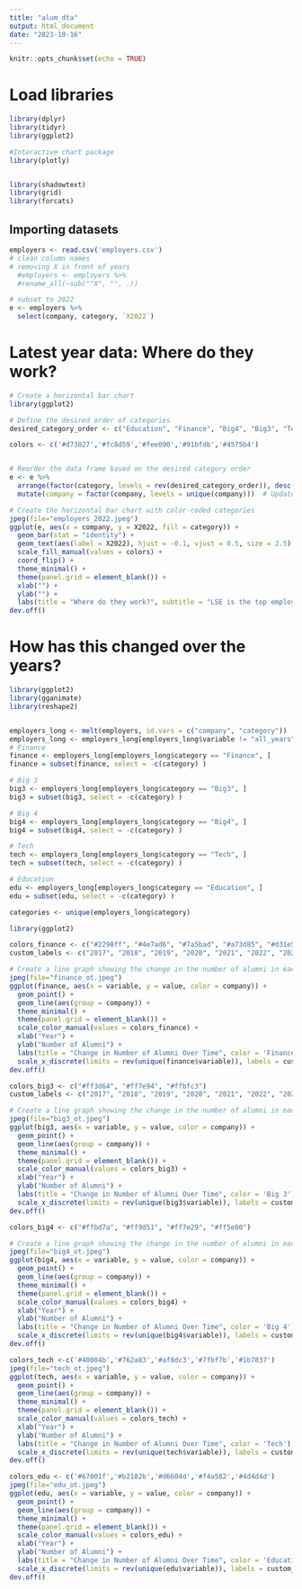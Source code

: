 ```yaml
---
title: "alum_dta"
output: html_document
date: "2023-10-16"
---
```


```r
knitr::opts_chunk$set(echo = TRUE)
```

# Load libraries
```r
library(dplyr)
library(tidyr)
library(ggplot2)

#Interactive chart package
library(plotly)


library(shadowtext)
library(grid)
library(forcats)
```


## Importing datasets
```r
employers <- read.csv('employers.csv')
# clean column names
# removing X in front of years
  #employers <- employers %>%
  #rename_all(~sub("^X", "", .))
```

```r
# subset to 2022
e <- employers %>%
  select(company, category, `X2022`)
```

# Latest year data: Where do they work?

```r
# Create a horizontal bar chart
library(ggplot2)

# Define the desired order of categories
desired_category_order <- c("Education", "Finance", "Big4", "Big3", "Tech")

colors <- c('#d73027','#fc8d59','#fee090','#91bfdb','#4575b4')


# Reorder the data frame based on the desired category order
e <- e %>%
  arrange(factor(category, levels = rev(desired_category_order)), desc(X2022)) %>%
  mutate(company = factor(company, levels = unique(company)))  # Update factor levels

# Create the horizontal bar chart with color-coded categories
jpeg(file="employers_2022.jpeg")
ggplot(e, aes(x = company, y = X2022, fill = category)) +
  geom_bar(stat = "identity") +
  geom_text(aes(label = X2022), hjust = -0.1, vjust = 0.5, size = 2.5) +
  scale_fill_manual(values = colors) +
  coord_flip() +
  theme_minimal() +
  theme(panel.grid = element_blank()) +
  xlab("") +
  ylab("") +
  labs(title = "Where do they work?", subtitle = "LSE is the top employer among 2022 graduates", fill = "Category")
dev.off()
```

# How has this changed over the years?
```r
library(ggplot2)
library(gganimate)
library(reshape2)


employers_long <- melt(employers, id.vars = c("company", "category")) 
employers_long <- employers_long[employers_long$variable != "all_years", ]
# Finance
finance <- employers_long[employers_long$category == "Finance", ]
finance = subset(finance, select = -c(category) )

# Big 3
big3 <- employers_long[employers_long$category == "Big3", ]
big3 = subset(big3, select = -c(category) )

# Big 4
big4 <- employers_long[employers_long$category == "Big4", ]
big4 = subset(big4, select = -c(category) )

# Tech
tech <- employers_long[employers_long$category == "Tech", ]
tech = subset(tech, select = -c(category) )

# Education
edu <- employers_long[employers_long$category == "Education", ]
edu = subset(edu, select = -c(category) )

categories <- unique(employers_long$category)

```

```r
library(ggplot2)

colors_finance <- c("#2298ff", "#4e7ad6", "#7a5bad", "#a73d85", "#d31e5c", "#ff0033")
custom_labels <- c("2017", "2018", "2019", "2020", "2021", "2022", "2023")

# Create a line graph showing the change in the number of alumni in each company over time
jpeg(file="finance_ot.jpeg")
ggplot(finance, aes(x = variable, y = value, color = company)) +
  geom_point() +
  geom_line(aes(group = company)) + 
  theme_minimal() +
  theme(panel.grid = element_blank()) +
  scale_color_manual(values = colors_finance) +
  xlab("Year") +
  ylab("Number of Alumni") +
  labs(title = "Change in Number of Alumni Over Time", color = 'Finance') +
  scale_x_discrete(limits = rev(unique(finance$variable)), labels = custom_labels)
dev.off()
```
```r
colors_big3 <- c("#ff3d64", "#ff7e94", "#ffbfc3")
custom_labels <- c("2017", "2018", "2019", "2020", "2021", "2022", "2023")

# Create a line graph showing the change in the number of alumni in each company over time
jpeg(file="big3_ot.jpeg")
ggplot(big3, aes(x = variable, y = value, color = company)) +
  geom_point() +
  geom_line(aes(group = company)) + 
  theme_minimal() +
  theme(panel.grid = element_blank()) +
  scale_color_manual(values = colors_big3) +
  xlab("Year") +
  ylab("Number of Alumni") +
  labs(title = "Change in Number of Alumni Over Time", color = 'Big 3') +
  scale_x_discrete(limits = rev(unique(big3$variable)), labels = custom_labels)
dev.off()
```
```r
colors_big4 <- c("#ffbd7a", "#ff9d51", "#ff7e29", "#ff5e00")

# Create a line graph showing the change in the number of alumni in each company over time
jpeg(file="big4_ot.jpeg")
ggplot(big4, aes(x = variable, y = value, color = company)) +
  geom_point() +
  geom_line(aes(group = company)) + 
  theme_minimal() +
  theme(panel.grid = element_blank()) +
  scale_color_manual(values = colors_big4) +
  xlab("Year") +
  ylab("Number of Alumni") +
  labs(title = "Change in Number of Alumni Over Time", color = 'Big 4') +
  scale_x_discrete(limits = rev(unique(big4$variable)), labels = custom_labels)
dev.off()
```
```r
colors_tech <-c('#40004b','#762a83','#af8dc3','#7fbf7b','#1b7837')
jpeg(file="tech_ot.jpeg")
ggplot(tech, aes(x = variable, y = value, color = company)) +
  geom_point() +
  geom_line(aes(group = company)) + 
  theme_minimal() +
  theme(panel.grid = element_blank()) +
  scale_color_manual(values = colors_tech) +
  xlab("Year") +
  ylab("Number of Alumni") +
  labs(title = "Change in Number of Alumni Over Time", color = 'Tech') +
  scale_x_discrete(limits = rev(unique(tech$variable)), labels = custom_labels)
dev.off()
```
```r
colors_edu <- c('#67001f','#b2182b','#d6604d','#f4a582','#4d4d4d')
jpeg(file="edu_ot.jpeg")
ggplot(edu, aes(x = variable, y = value, color = company)) +
  geom_point() +
  geom_line(aes(group = company)) + 
  theme_minimal() +
  theme(panel.grid = element_blank()) +
  scale_color_manual(values = colors_edu) +
  xlab("Year") +
  ylab("Number of Alumni") +
  labs(title = "Change in Number of Alumni Over Time", color = 'Education') +
  scale_x_discrete(limits = rev(unique(edu$variable)), labels = custom_labels)
dev.off()
```


